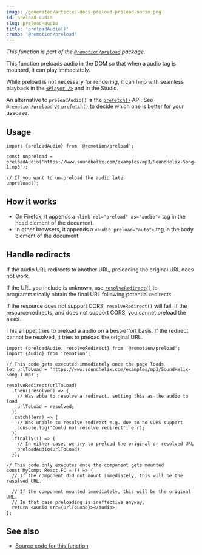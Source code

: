 ```yaml
---
image: /generated/articles-docs-preload-preload-audio.png
id: preload-audio
slug: preload-audio
title: 'preloadAudio()'
crumb: '@remotion/preload'
---
```


_This function is part of the [`@remotion/preload`](/docs/preload) package._

This function preloads audio in the DOM so that when a audio tag is mounted, it can play immediately.

While preload is not necessary for rendering, it can help with seamless playback in the [`<Player />`](/docs/player) and in the Studio.

An alternative to `preloadAudio()` is the [`prefetch()`](/docs/prefetch) API. See [`@remotion/preload` vs `prefetch()`](/docs/player/preloading#remotionpreload-vs-prefetch) to decide which one is better for your usecase.

## Usage

```tsx twoslash
import {preloadAudio} from '@remotion/preload';

const unpreload = preloadAudio('https://www.soundhelix.com/examples/mp3/SoundHelix-Song-1.mp3');

// If you want to un-preload the audio later
unpreload();
```

## How it works

- On Firefox, it appends a `<link rel="preload" as="audio">` tag in the head element of the document.
- In other browsers, it appends a `<audio preload="auto">` tag in the body element of the document.

## Handle redirects

If the audio URL redirects to another URL, preloading the original URL does not work.

If the URL you include is unknown, use [`resolveRedirect()`](/docs/preload/resolve-redirect) to programmatically obtain the final URL following potential redirects.

If the resource does not support CORS, `resolveRedirect()` will fail. If the resource redirects, and does not support CORS, you cannot preload the asset.

This snippet tries to preload a audio on a best-effort basis. If the redirect cannot be resolved, it tries to preload the original URL.

```tsx twoslash
import {preloadAudio, resolveRedirect} from '@remotion/preload';
import {Audio} from 'remotion';

// This code gets executed immediately once the page loads
let urlToLoad = 'https://www.soundhelix.com/examples/mp3/SoundHelix-Song-1.mp3';

resolveRedirect(urlToLoad)
  .then((resolved) => {
    // Was able to resolve a redirect, setting this as the audio to load
    urlToLoad = resolved;
  })
  .catch((err) => {
    // Was unable to resolve redirect e.g. due to no CORS support
    console.log('Could not resolve redirect', err);
  })
  .finally(() => {
    // In either case, we try to preload the original or resolved URL
    preloadAudio(urlToLoad);
  });

// This code only executes once the component gets mounted
const MyComp: React.FC = () => {
  // If the component did not mount immediately, this will be the resolved URL.

  // If the component mounted immediately, this will be the original URL.
  // In that case preloading is ineffective anyway.
  return <Audio src={urlToLoad}></Audio>;
};
```

## See also

- [Source code for this function](https://github.com/remotion-dev/remotion/blob/main/packages/preload/src/preload-audio.ts)

